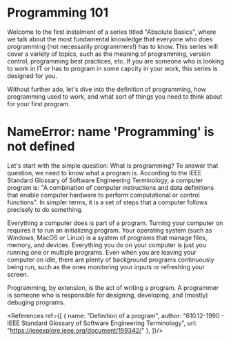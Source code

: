 
# Programming 101

Welcome to the first instalment of a series titled "Absolute Basics", where we talk about the most fundamental knowledge that everyone who does
programming (not necessarily programmers!) has to know. This series will cover a variety of topics, such as the meaning of programming, version control,
programming best practices, etc. If you are someone who is looking to work in IT or has to program in some capcity in your work, this series is designed
for you.

Without further ado, let's dive into the definition of programming, how programming used to work, and what sort of things you need to think about for your
first program.

# NameError: name 'Programming' is not defined

Let's start with the simple question: What is programming? To answer that question, we need to know what a program is. According to the IEEE Standard
Glossary of Software Engineering Terminology, a computer program is: "A combination of computer instructions and data definitions that enable computer
hardware to perform computational or control functions". In simpler terms, it is a set of steps that a computer follows precisely to do something.

Everything a computer does is part of a program. Turning your computer on requires it to run an initializing program. Your operating system (such as
Windows, MacOS or Linux) is a system of programs that manage files, memory, and devices. Everything you do on your computer is just you running one or
multiple programs. Even when you are leaving your computer on idle, there are plenty of background programs continuously being run, such as the ones
monitoring your inputs or refreshing your screen.

Programming, by extension, is the act of writing a program. A programmer is someone who is responsible for designing, developing, and (mostly) debuging
programs. 

<References ref={[
    {
        name: "Definition of a program",
        author: "610.12-1990 - IEEE Standard Glossary of Software Engineering Terminology",
        url: "https://ieeexplore.ieee.org/document/159342/"
    },
]}/>